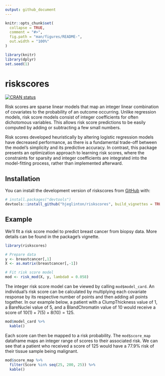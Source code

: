 ```yaml
---
output: github_document
---
```


<!-- README.md is generated from README.Rmd. Please edit that file -->

```r
knitr::opts_chunk$set(
  collapse = TRUE,
  comment = "#>",
  fig.path = "man/figures/README-",
  out.width = "100%"
)

library(knitr)
library(dplyr)
set.seed(1)
```

# riskscores

<!-- badges: start -->
[![CRAN status](https://www.r-pkg.org/badges/version/riskscores)](https://CRAN.R-project.org/package=riskscores)

<!-- badges: end -->

Risk scores are sparse linear models that map an integer linear combination of covariates to the probability of an outcome occurring. Unlike regression models, risk score models consist of integer coefficients for often dichotomous variables. This allows risk score predictions to be easily computed by adding or subtracting a few small numbers. 

Risk scores developed heuristically by altering logistic regression models have decreased performance, as there is a fundamental trade-off between the model's simplicity and its predictive accuracy. In contrast, this package presents an optimization approach to learning risk scores, where the constraints for sparsity and integer coefficients are integrated into the model-fitting process, rather than implemented afterward. 

## Installation

You can install the development version of riskscores from [GitHub](https://github.com/) with:

``` r
# install.packages("devtools")
devtools::install_github("hjeglinton/riskscores", build_vignettes = TRUE)
```

## Example

We'll fit a risk score model to predict breast cancer from biopsy data. More details can be found in the package's vignette.  

```r
library(riskscores)

# Prepare data
y <- breastcancer[,1]
X <- as.matrix(breastcancer[,-1])

# Fit risk score model 
mod <- risk_mod(X, y, lambda0 = 0.058)


```

The integer risk score model can be viewed by calling `mod$model_card`. An individual's risk score can be calculated by multiplying each covariate response by its respective number of points and then adding all points together. In our example below, a patient with a ClumpThickness value of 1, a BareNuclei value of 5, and a BlandChromatin value of 10 would receive a score of $10(1) + 7(5) + 8(10) = 125$.

```r
mod$model_card %>%
  kable()
```

Each score can then be mapped to a risk probability. The `mod$score_map` dataframe maps an integer range of scores to their associated risk. We can see that a patient who received a score of 125 would have a 77.9% risk of their tissue sample being malignant.  



```r
mod$score_map %>%
  filter(Score %in% seq(25, 200, 25)) %>%
  kable()
```


